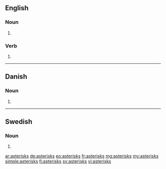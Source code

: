 ==English==

===Noun===
{{head|en|plural}}

# {{plural of|asterisk|lang=en}}

===Verb===
{{head|en|verb form}}

# {{en-third-person singular of|asterisk}}

----

==Danish==

===Noun===
{{head|da|noun form|g=c}}

# {{genitive singular indefinite of|asterisk|lang=da}}

----

==Swedish==

===Noun===
{{head|sv|noun form}}

# {{sv-noun-form-indef-gen|asterisk}}

[[ar:asterisks]]
[[de:asterisks]]
[[eo:asterisks]]
[[fr:asterisks]]
[[mg:asterisks]]
[[my:asterisks]]
[[simple:asterisks]]
[[fi:asterisks]]
[[sv:asterisks]]
[[vi:asterisks]]
